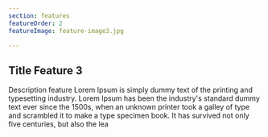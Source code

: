 ```yaml
---
section: features
featureOrder: 2
featureImage: feature-image3.jpg

---
```


## Title Feature 3

Description feature Lorem Ipsum is simply dummy text of the printing and typesetting industry. Lorem Ipsum has been the industry's standard dummy text ever since the 1500s, when an unknown printer took a galley of type and scrambled it to make a type specimen book. It has survived not only five centuries, but also the lea

